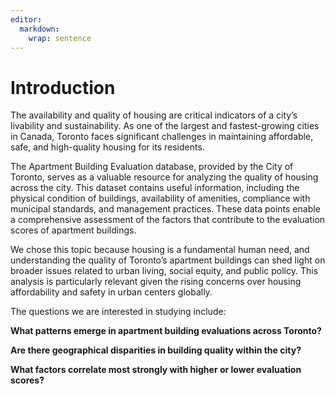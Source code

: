 ```yaml
---
editor: 
  markdown: 
    wrap: sentence
---
```


# Introduction

The availability and quality of housing are critical indicators of a city's livability and sustainability.
As one of the largest and fastest-growing cities in Canada, Toronto faces significant challenges in maintaining affordable, safe, and high-quality housing for its residents.

The Apartment Building Evaluation database, provided by the City of Toronto, serves as a valuable resource for analyzing the quality of housing across the city.
This dataset contains useful information, including the physical condition of buildings, availability of amenities, compliance with municipal standards, and management practices.
These data points enable a comprehensive assessment of the factors that contribute to the evaluation scores of apartment buildings.

We chose this topic because housing is a fundamental human need, and understanding the quality of Toronto's apartment buildings can shed light on broader issues related to urban living, social equity, and public policy.
This analysis is particularly relevant given the rising concerns over housing affordability and safety in urban centers globally.

The questions we are interested in studying include:

**What patterns emerge in apartment building evaluations across Toronto?**

**Are there geographical disparities in building quality within the city?**

**What factors correlate most strongly with higher or lower evaluation scores?**


